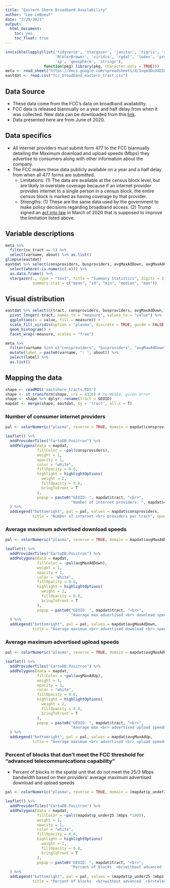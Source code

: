 ```yaml
---
title: "Eastern Shore Broadband Availability"
author: "Lee LeBoeuf"
date: "7/29/2021"
output: 
  html_document:
    toc: yes
    toc_float: true
---
```


```r
invisible(lapply(list('tidyverse', 'stargazer', 'janitor', 'tigris', 'sf', 'leaflet', 'rcartocolor', 
                      'RColorBrewer', 'viridis', 'rgdal', 'lodes', 'psych', 'reshape2', 'googlesheets4', 
                      'sp', 'geosphere', 'stringr'),
                 function(pkg) library(pkg, character.only = TRUE)))
meta <- read_sheet("https://docs.google.com/spreadsheets/d/1nqm3DuVXD1ObbVe_deacvT7uSLdBXfQJo3mkbqDwrVo/edit?usp=sharing", sheet = "fcc_broadband", gs4_deauth())
eastdat <- read.csv("fcc_broadband_eastern_tract.csv")
```

## Data Source
* These data come from the FCC's data on broadband availability. 
* FCC data is released biannually on a year and half delay from when it was collected. New data can be downloaded from this [link](https://www.fcc.gov/general/broadband-deployment-data-fcc-form-477). 
* Data presented here are from June of 2020. 

## Data specifics 
* All internet providers must submit form 477 to the FCC biannually detailing the Maximum download and upload speeds (Mbps) they advertise to consumers along with other information about the company. 
* The FCC makes these data publicly available on a year and a half delay from when all 477 forms are submitted. 
    + Limitations: (1) The data are available at the census block level, but are likely to overstate coverage because if an internet provider provides internet to a single person in a census block, the entire census block is marked as having coverage by that provider. 
    + Strengths: (1) These are the same data used by the government to make policy decisions regarding broadband access. (2) Trump signed an [act into law](https://www.commerce.senate.gov/2020/3/bill-to-improve-broadband-data-maps-signed-into-law) in March of 2020 that is supposed to improve the limitation listed above. 
    
## Variable descriptions
```r
meta %>% 
  filter(su_tract == 1) %>%
  select(varname, about) %>% as.list()
glimpse(eastdat)
eastdat %>% select(consproviders, busproviders, avgMaxAdDown, avgMaxAdUp, p_under25.3mbps) %>% 
  select(where(~is.numeric(.x))) %>% 
  as.data.frame() %>% 
  stargazer(., type = "text", title = "Summary Statistics", digits = 2,
            summary.stat = c("mean", "sd", "min", "median", "max"))
```

## Visual distribution 
```r
eastdat %>% select(c(tract, consproviders, busproviders, avgMaxAdDown, avgMaxAdUp, p_under25.3mbps)) %>% 
  pivot_longer(-tract, names_to = "measure", values_to = "value") %>%
  ggplot(aes(x = value, fill = measure)) +
  scale_fill_viridis(option = "plasma", discrete = TRUE, guide = FALSE) +
  geom_histogram() + 
  facet_wrap(~measure, scales = "free")
```

```r
meta %>% 
  filter(varname %in% c("consproviders", "busproviders", "avgMaxAdDown", "avgMaxAdUp", "p_under25.3mbps")) %>%
  mutate(label = paste0(varname, ": ", about)) %>% 
  select(label) %>% 
  as.list()
```

## Mapping the data 
```r
shape <- readRDS('eastshore_tracts.RDS')
shape <- st_transform(shape, crs = 4326) # to WGS84, given error
shape <- shape %>% dplyr::rename(tract = GEOID)
mapdat <- merge(shape, eastdat, by = 'tract', all.x = T)
```
  
### Number of consumer internet providers
```r
pal <- colorNumeric("plasma", reverse = TRUE, domain = mapdat$consproviders)

leaflet() %>% 
  addProviderTiles("CartoDB.Positron") %>% 
  addPolygons(data = mapdat,
              fillColor = ~pal(consproviders),
              weight = 1,
              opacity = 1,
              color = "white", 
              fillOpacity = 0.6,
              highlight = highlightOptions(
                weight = 2,
                fillOpacity = 0.8,
                bringToFront = T
              ),
              popup = paste0("GEOID: ", mapdat$tract, "<br>",
                             "Number of internet providers: ", mapdat$consproviders)
  ) %>% 
  addLegend("bottomright", pal = pal, values = mapdat$consproviders, 
            title = "Number of internet <br> providers per tract", opacity = 0.7)
```

### Average maximum advertised download speeds 
```r
pal <- colorNumeric("plasma", reverse = TRUE, domain = mapdat$avgMaxAdDown) 

leaflet() %>% 
  addProviderTiles("CartoDB.Positron") %>% 
  addPolygons(data = mapdat,
              fillColor = ~pal(avgMaxAdDown),
              weight = 1,
              opacity = 1,
              color = "white", 
              fillOpacity = 0.6,
              highlight = highlightOptions(
                weight = 2,
                fillOpacity = 0.8,
                bringToFront = T
              ),
              popup = paste0("GEOID: ", mapdat$tract, "<br>",
                             "Average max advertised <br> download speeds: ", round(mapdat$avgMaxAdDown, 2))
  ) %>% 
  addLegend("bottomright", pal = pal, values = mapdat$avgMaxAdDown, 
            title = "Average maximum <br> advertised download <br> speeds per tract", opacity = 0.7)
```

### Average maximum advertised upload speeds 
```r
pal <- colorNumeric("plasma", reverse = TRUE, domain = mapdat$avgMaxAdUp)

leaflet() %>% 
  addProviderTiles("CartoDB.Positron") %>% 
  addPolygons(data = mapdat,
              fillColor = ~pal(avgMaxAdUp),
              weight = 1,
              opacity = 1,
              color = "white", 
              fillOpacity = 0.6,
              highlight = highlightOptions(
                weight = 2,
                fillOpacity = 0.8,
                bringToFront = T
              ),
              popup = paste0("GEOID: ", mapdat$tract, "<br>",
                             "Average max <br> advertised upload speeds: ", round(mapdat$avgMaxAdUp, 2))
  ) %>% 
  addLegend("bottomright", pal = pal, values = mapdat$avgMaxAdUp, 
            title = "Average maximum <br> advertised <br> upload speeds per tract", opacity = 0.7)
```

### Percent of blocks that don't meet the FCC threshold for "advanced telecommunications capability"
* Percent of blocks in the spatial unit that do not meet the 25/3 Mbps bandwidth based on their providers' average maximum advertised download and upload speeds 
```r
pal <- colorNumeric("plasma", reverse = TRUE, domain = (mapdat$p_under25.3mbps *100))

leaflet() %>% 
  addProviderTiles("CartoDB.Positron") %>% 
  addPolygons(data = mapdat,
              fillColor = ~pal((mapdat$p_under25.3mbps *100)),
              weight = 1,
              opacity = 1,
              color = "white", 
              fillOpacity = 0.6,
              highlight = highlightOptions(
                weight = 2,
                fillOpacity = 0.8,
                bringToFront = T
              ),
              popup = paste0("GEOID: ", mapdat$tract, "<br>",
                             "Percent of blocks  <br>without advanced  <br>telecommunications capability: ", round((mapdat$p_under25.3mbps *100), 2))
  ) %>% 
  addLegend("bottomright", pal = pal, values = (mapdat$p_under25.3mbps *100), 
            title = "Percent of blocks  <br>without advanced  <br>telecommunications capability", opacity = 0.7)
```

